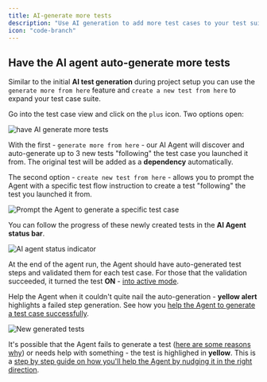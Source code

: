 ```yaml
---
title: AI-generate more tests
description: "Use AI generation to add more test cases to your test suite and increase your coverage."
icon: "code-branch"
---
```


## Have the AI agent auto-generate more tests

Similar to the initial **AI test generation** during project setup you can use the `generate more from here` feature and `create a new test from here` to expand your test case suite.

Go into the test case view and click on the `plus` icon. Two options open:

<Frame caption="Have the AI agent generate more tests, 12/2024">
  <img
    src="/images/expand/generate-more.png"
    alt="have AI generate more tests"
  />
</Frame>

With the first - `generate more from here` - our AI Agent will discover and auto-generate up to 3 new tests "following" the test case you launched it from. The original test will be added as a **dependency** automatically.

The second option - `create new test from here` - allows you to prompt the Agent with a specific test flow instruction to create a test "following" the test you launched it from.

<Frame caption="Prompt the Agent to generate a specific test case, 12/2024">
  <img
    src="/images/expand/create-prompt.png"
    alt="Prompt the Agent to generate a specific test case"
  />
</Frame>

You can follow the progress of these newly created tests in the **AI Agent status bar**.

<Frame caption="AI agent informs what it does, 10/2024">
  <img
    src="/images/expand/generating-more-agent-running.png"
    alt="AI agent status indicator"
  />
</Frame>

At the end of the agent run, the Agent should have auto-generated test steps and validated them for each test case. For those that the validation succeeded, it turned the test **ON** - [into active mode](/get-started/execute-test-cases).

Help the Agent when it couldn't quite nail the auto-generation - **yellow alert** highlights a failed step generation. See how you [help the Agent to generate a test case successfully](/guides/help-agent-succeed).

<Frame caption="New generated tests, 10/2024">
  <img src="/images/expand/new-generated-tests.png" alt="New generated tests" />
</Frame>

It's possible that the Agent fails to generate a test ([here are some reasons why](/guides/agent-fails)) or needs help with something - the test is highlighed in **yellow**. This is a [step by step guide on how you'll help the Agent by nudging it in the right direction](/guides/help-agent-succeed.mdx).
